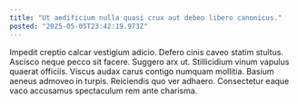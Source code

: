 ```yaml
---
title: "Ut aedificium nulla quasi crux aut debeo libero canonicus."
posted: "2025-05-05T23:42:19.973Z"
---
```


Impedit creptio calcar vestigium adicio. Defero cinis caveo statim stultus. Ascisco neque pecco sit facere.
Suggero arx ut. Stillicidium vinum vapulus quaerat officiis. Viscus audax carus contigo numquam mollitia.
Basium aeneus admoveo in turpis. Reiciendis quo ver adhaero. Consectetur eaque vaco accusamus spectaculum rem ante charisma.
